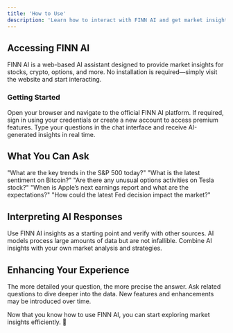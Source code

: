 ```yaml
---
title: 'How to Use'
description: 'Learn how to interact with FINN AI and get market insights.'
---
```


## Accessing FINN AI

FINN AI is a web-based AI assistant designed to provide market insights for stocks, crypto, options, and more. No installation is required—simply visit the website and start interacting.

### Getting Started

<AccordionGroup>
  <Accordion icon="globe" title="Go to the FINN AI Website">
    Open your browser and navigate to the official FINN AI platform.
  </Accordion>
  <Accordion icon="user" title="Log in or Create an Account">
    If required, sign in using your credentials or create a new account to access premium features.
  </Accordion>
  <Accordion icon="comments" title="Start Chatting">
    Type your questions in the chat interface and receive AI-generated insights in real time.
  </Accordion>
</AccordionGroup>

## What You Can Ask

<AccordionGroup>
  <Accordion icon="chart-line" title="Stock Market Trends">
    "What are the key trends in the S&P 500 today?"
  </Accordion>
  <Accordion icon="bitcoin" title="Crypto Market Analysis">
    "What is the latest sentiment on Bitcoin?"
  </Accordion>
  <Accordion icon="eye" title="Options Flow Data">
    "Are there any unusual options activities on Tesla stock?"
  </Accordion>
  <Accordion icon="calendar" title="Earnings Reports">
    "When is Apple’s next earnings report and what are the expectations?"
  </Accordion>
  <Accordion icon="landmark" title="Macroeconomic Insights">
    "How could the latest Fed decision impact the market?"
  </Accordion>
</AccordionGroup>

## Interpreting AI Responses

<AccordionGroup>
  <Accordion icon="clipboard-check" title="Cross-check Information">
    Use FINN AI insights as a starting point and verify with other sources.
  </Accordion>
  <Accordion icon="triangle-exclamation" title="Understand Limitations">
    AI models process large amounts of data but are not infallible.
  </Accordion>
  <Accordion icon="brain" title="Use It as a Research Tool">
    Combine AI insights with your own market analysis and strategies.
  </Accordion>
</AccordionGroup>

## Enhancing Your Experience

<AccordionGroup>
  <Accordion icon="lightbulb" title="Be Specific with Your Queries">
    The more detailed your question, the more precise the answer.
  </Accordion>
  <Accordion icon="repeat" title="Follow Up on Insights">
    Ask related questions to dive deeper into the data.
  </Accordion>
  <Accordion icon="bell" title="Stay Updated on AI Improvements">
    New features and enhancements may be introduced over time.
  </Accordion>
</AccordionGroup>

Now that you know how to use FINN AI, you can start exploring market insights efficiently. 🚀
